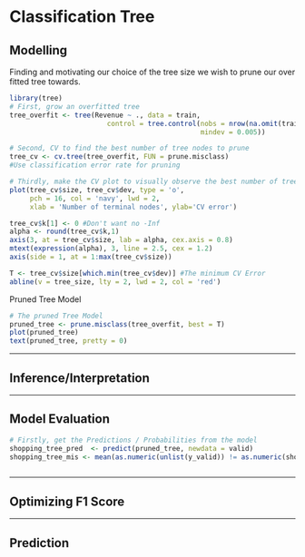 # Classification Tree

## Modelling

Finding and motivating our choice of the tree size we wish to prune our over fitted tree towards.

```r
library(tree)
# First, grow an overfitted tree
tree_overfit <- tree(Revenue ~ ., data = train,
                        control = tree.control(nobs = nrow(na.omit(train)),
                                               mindev = 0.005))

# Second, CV to find the best number of tree nodes to prune
tree_cv <- cv.tree(tree_overfit, FUN = prune.misclass) 
#Use classification error rate for pruning
```

```r
# Thirdly, make the CV plot to visually observe the best number of tree nodes to prune with the lowest cross validation error
plot(tree_cv$size, tree_cv$dev, type = 'o',
     pch = 16, col = 'navy', lwd = 2,
     xlab = 'Number of terminal nodes', ylab='CV error')

tree_cv$k[1] <- 0 #Don't want no -Inf
alpha <- round(tree_cv$k,1)
axis(3, at = tree_cv$size, lab = alpha, cex.axis = 0.8)
mtext(expression(alpha), 3, line = 2.5, cex = 1.2)
axis(side = 1, at = 1:max(tree_cv$size))

T <- tree_cv$size[which.min(tree_cv$dev)] #The minimum CV Error
abline(v = tree_size, lty = 2, lwd = 2, col = 'red')
```

Pruned Tree Model

```r
# The pruned Tree Model
pruned_tree <- prune.misclass(tree_overfit, best = T)
plot(pruned_tree)
text(pruned_tree, pretty = 0)

```

------------------------------------------------------------------------

\newpage

## Inference/Interpretation

------------------------------------------------------------------------

\newpage

## Model Evaluation

```r
# Firstly, get the Predictions / Probabilities from the model
shopping_tree_pred  <- predict(pruned_tree, newdata = valid)
shopping_tree_mis <- mean(as.numeric(unlist(y_valid)) != as.numeric(shopping_tree_pred))
```

```r

```

------------------------------------------------------------------------

\newpage

## Optimizing F1 Score

------------------------------------------------------------------------

\newpage

## Prediction
